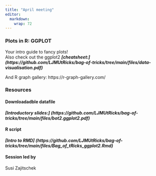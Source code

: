 ```yaml
---
title: "April meeting"
editor: 
  markdown: 
    wrap: 72
---
```


### Plots in R: GGPLOT

Your intro guide to fancy plots!    
Also check out the ggplot2 ***[cheatsheet:] (https://github.com/LJMUtRicks/bag-of-tricks/tree/main/files/data-visualisation.pdf)***

And R graph gallery: https://r-graph-gallery.com/ 
   
   
### Resources
#### Downloadadble datafile

***[Introductory slides:] (https://github.com/LJMUtRicks/bag-of-tricks/tree/main/files/bot2.ggplot2.pdf)*** 


#### R script

***[Intro to RMD] (https://github.com/LJMUtRicks/bag-of-tricks/tree/main/files/Bag_of_tRicks_ggplot2.Rmd)***



#### Session led by

Susi Zajitschek
